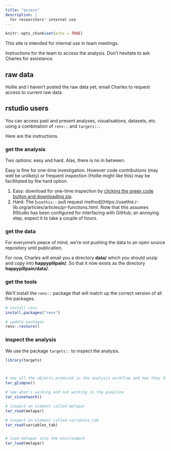 ```yaml
---
title: "access"
description: |
  for researchers' internal use
---
```


```r
knitr::opts_chunk$set(echo = TRUE)
```

This site is intended for internal use in team meetings.

Instructions for the team to access the analysis. Don't hesitate to ask Charles for assistance. 

## raw data

Hollie and I haven't posted the raw data yet; email Charles to request access to current raw data.

## rstudio users

You can access past and present analyses, visualisations, datasets, etc. using a combination of `renv::` and `targets::`. 

Here are the instructions. 

### get the analysis

Two options: easy and hard. Alas, there is no in between. 

Easy is fine for one-time investigation. However code contributions (may well be unlikely) or frequent inspection (Hollie might like this) may be facillitated by the hard option. 

1. Easy: download for one-time inspection by [clicking the green code button and downloading zip](https://github.com/softloud/happypillpain).
2. Hard: The [`usethis::` pull request method](https://usethis.r-lib.org/articles/articles/pr-functions.html. Note that this assumes RStudio has been configured for interfacing with GitHub; an annoying step, expect it to take a couple of hours. 

### get the data

For everyone's peace of mind, we're not pushing the data to an open source repository until publication. 

For now, Charles will email you a directory **data/** which you should unzip and copy into **happypillpain/**. So that it now exists as the directory **happypillpain/data/**.

### get the tools

We'll install the `renv::` package that will match up the correct version of all the packages.

```r

# install renv
install.packages("renv")

# update packages
renv::restore()

```

### inspect the analysis 

We use the package `targets::` to inspect the analysis.

```r
library(targets)




```

```r
# see all the objects produced in the analysis workflow and how they feed into each other
tar_glimpse()

# see what's working and not working in the piepline
tar_visnetwork()


```

```r
# inspect an element called metapar
tar_read(metapar)

# inspect an element called variables_tab
tar_read(variables_tab)



```

```r

# load metapar into the environment
tar_load(metapar)


```

